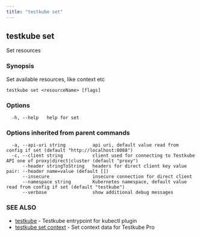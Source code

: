 ```yaml
---
title: "testkube set"
---
```

<head>
  <meta name="docsearch:indexPrefix" content="reference-doc" />
</head>

## testkube set

Set resources

### Synopsis

Set available resources, like context etc

```
testkube set <resourceName> [flags]
```

### Options

```
  -h, --help   help for set
```

### Options inherited from parent commands

```
  -a, --api-uri string          api uri, default value read from config if set (default "http://localhost:8088")
  -c, --client string           client used for connecting to Testkube API one of proxy|direct|cluster (default "proxy")
      --header stringToString   headers for direct client key value pair: --header name=value (default [])
      --insecure                insecure connection for direct client
      --namespace string        Kubernetes namespace, default value read from config if set (default "testkube")
      --verbose                 show additional debug messages
```

### SEE ALSO

* [testkube](testkube.mdx)	 - Testkube entrypoint for kubectl plugin
* [testkube set context](testkube-set-context.mdx)	 - Set context data for Testkube Pro

